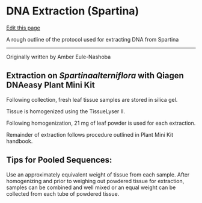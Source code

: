 # DNA Extraction (Spartina)

[Edit this page](https://github.com/DrK-Lo/lotterhoslabprotocols/edit/main/molecprot_dnaextractionspartina.qmd)

A rough outline of the protocol used for extracting DNA from Spartina

------------------------------------------------------------------------

Originally written by Amber Eule-Nashoba

## **Extraction on *Spartinaalterniflora* with Qiagen DNAeasy Plant Mini Kit** {.unnumbered}

Following collection, fresh leaf tissue samples are stored in silica gel.

Tissue is homogenized using the TissueLyser II.

Following homogenization, 21 mg of leaf powder is used for each extraction.

Remainder of extraction follows procedure outlined in Plant Mini Kit handbook.

## **Tips for Pooled Sequences:** {.unnumbered}

Use an approximately equivalent weight of tissue from each sample. After homogenizing and prior to weighing out powdered tissue for extraction, samples can be combined and well mixed or an equal weight can be collected from each tube of powdered tissue.\

